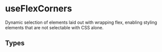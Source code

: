 
<Meta of={AppStories} />

# useFlexCorners

Dynamic selection of elements laid out with wrapping flex, enabling styling elements that are not selectable with CSS alone.

## Types

<Source language="ts" code={TYPES} />
